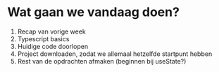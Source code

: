 # Wat gaan we vandaag doen?

1. Recap van vorige week
2. Typescript basics
3. Huidige code doorlopen
4. Project downloaden, zodat we allemaal hetzelfde startpunt hebben
5. Rest van de opdrachten afmaken (beginnen bij useState?)
